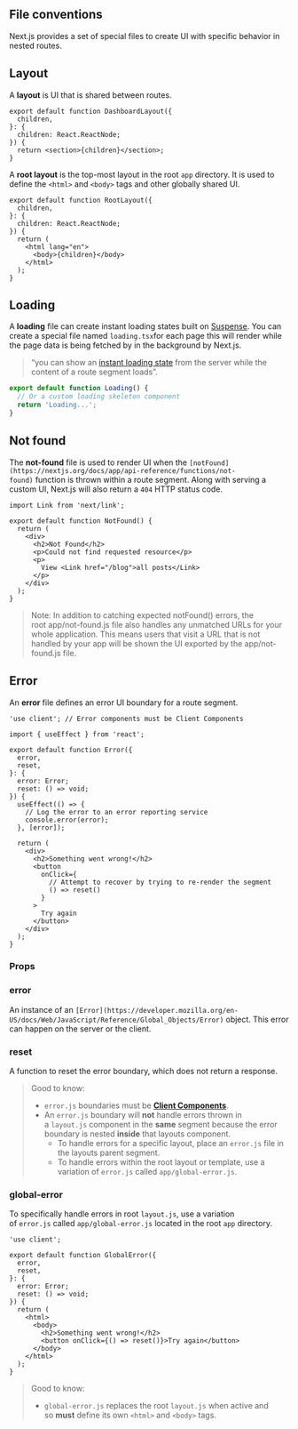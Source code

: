 ## File conventions

Next.js provides a set of special files to create UI with specific behavior in nested routes.

## Layout

A **layout** is UI that is shared between routes.

```tsx
export default function DashboardLayout({
  children,
}: {
  children: React.ReactNode;
}) {
  return <section>{children}</section>;
}
```

A **root layout** is the top-most layout in the root `app` directory. It is used to define the `<html>` and `<body>` tags and other globally shared UI.

```tsx
export default function RootLayout({
  children,
}: {
  children: React.ReactNode;
}) {
  return (
    <html lang="en">
      <body>{children}</body>
    </html>
  );
}
```

## Loading

A **loading** file can create instant loading states built on [Suspense](https://nextjs.org/docs/app/building-your-application/routing/loading-ui-and-streaming).
You can create a special file named `loading.tsx`for each page this will render while the page data is being fetched by in the background by Next.js.

> “you can show an [instant loading state](https://nextjs.org/docs/app/building-your-application/routing/loading-ui-and-streaming#instant-loading-states) from the server while the content of a route segment loads”.
> 

```jsx
export default function Loading() {
  // Or a custom loading skeleton component
  return 'Loading...';
}
```

## Not found

The **not-found** file is used to render UI when the `[notFound](https://nextjs.org/docs/app/api-reference/functions/not-found)` function is thrown within a route segment. Along with serving a custom UI, Next.js will also return a `404` HTTP status code.

```tsx
import Link from 'next/link';
 
export default function NotFound() {
  return (
    <div>
      <h2>Not Found</h2>
      <p>Could not find requested resource</p>
      <p>
        View <Link href="/blog">all posts</Link>
      </p>
    </div>
  );
}
```

> Note: In addition to catching expected notFound() errors, the root app/not-found.js file also handles any unmatched URLs for your whole application. This means users that visit a URL that is not handled by your app will be shown the UI exported by the app/not-found.js file.
> 

## Error

An **error** file defines an error UI boundary for a route segment.

```tsx
'use client'; // Error components must be Client Components
 
import { useEffect } from 'react';
 
export default function Error({
  error,
  reset,
}: {
  error: Error;
  reset: () => void;
}) {
  useEffect(() => {
    // Log the error to an error reporting service
    console.error(error);
  }, [error]);
 
  return (
    <div>
      <h2>Something went wrong!</h2>
      <button
        onClick={
          // Attempt to recover by trying to re-render the segment
          () => reset()
        }
      >
        Try again
      </button>
    </div>
  );
}
```

### Props

### error

An instance of an `[Error](https://developer.mozilla.org/en-US/docs/Web/JavaScript/Reference/Global_Objects/Error)` object. This error can happen on the server or the client.

### reset

A function to reset the error boundary, which does not return a response.

> Good to know:
> 
> - `error.js` boundaries must be **[Client Components](https://nextjs.org/docs/getting-started/react-essentials)**.
> - An `error.js` boundary will **not** handle errors thrown in a `layout.js` component in the **same** segment because the error boundary is nested **inside** that layouts component.
>     - To handle errors for a specific layout, place an `error.js` file in the layouts parent segment.
>     - To handle errors within the root layout or template, use a variation of `error.js` called `app/global-error.js`.

### global-error

To specifically handle errors in root `layout.js`, use a variation of `error.js` called `app/global-error.js` located in the root `app` directory.

```tsx
'use client';
 
export default function GlobalError({
  error,
  reset,
}: {
  error: Error;
  reset: () => void;
}) {
  return (
    <html>
      <body>
        <h2>Something went wrong!</h2>
        <button onClick={() => reset()}>Try again</button>
      </body>
    </html>
  );
}
```

> Good to know:
> 
> - `global-error.js` replaces the root `layout.js` when active and so **must** define its own `<html>` and `<body>` tags.
